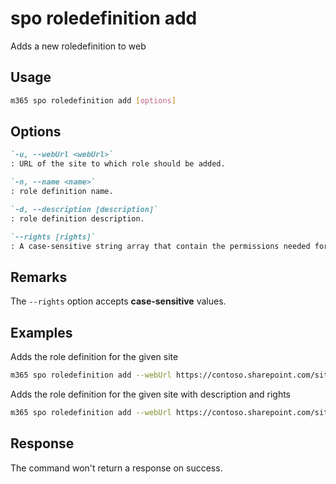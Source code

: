 
# spo roledefinition add

Adds a new roledefinition to web

## Usage

```sh
m365 spo roledefinition add [options]
```

## Options

```md defintion-list
`-u, --webUrl <webUrl>`
: URL of the site to which role should be added.

`-n, --name <name>`
: role definition name.

`-d, --description [description]`
: role definition description.

`--rights [rights]`
: A case-sensitive string array that contain the permissions needed for the custom action. Allowed values `EmptyMask`, `ViewListItems`, `AddListItems`, `EditListItems`, `DeleteListItems`, `ApproveItems`, `OpenItems`, `ViewVersions`, `DeleteVersions`, `CancelCheckout`, `ManagePersonalViews`, `ManageLists`, `ViewFormPages`, `AnonymousSearchAccessList`, `Open`, `ViewPages`, `AddAndCustomizePages`, `ApplyThemeAndBorder`, `ApplyStyleSheets`, `ViewUsageData`, `CreateSSCSite`, `ManageSubwebs`, `CreateGroups`, `ManagePermissions`, `BrowseDirectories`, `BrowseUserInfo`, `AddDelPrivateWebParts`,`UpdatePersonalWebParts`, `ManageWeb`, `AnonymousSearchAccessWebLists`, `UseClientIntegration`, `UseRemoteAPIs`, `ManageAlerts`, `CreateAlerts`, `EditMyUserInfo`, `EnumeratePermissions`, `FullMask`. Default `EmptyMask`.
```

<Global />

## Remarks

The `--rights` option accepts **case-sensitive** values.

## Examples

Adds the role definition for the given site

```sh
m365 spo roledefinition add --webUrl https://contoso.sharepoint.com/sites/project-x --name test
```

Adds the role definition for the given site with description and rights

```sh
m365 spo roledefinition add --webUrl https://contoso.sharepoint.com/sites/project-x --name test --description "test description" --rights "ViewListItems,AddListItems,EditListItems,DeleteListItems"
```

## Response

The command won't return a response on success.

